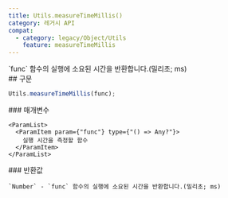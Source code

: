 ```yaml
---
title: Utils.measureTimeMillis()
category: 레거시 API
compat:
  - category: legacy/Object/Utils
    feature: measureTimeMillis
---
```


<Section>
  `func` 함수의 실행에 소요된 시간을 반환합니다.(밀리초; ms)
</Section>
<Section>
  ## 구문

  ~~~js
  Utils.measureTimeMillis(func);
  ~~~

  <Section>
    ### 매개변수

    <ParamList>
      <ParamItem param={"func"} type={"() => Any?"}>
        실행 시간을 측정할 함수
      </ParamItem>
    </ParamList>
  </Section>
  <Section>
    ### 반환값

    `Number` - `func` 함수의 실행에 소요된 시간을 반환합니다.(밀리초; ms)
  </Section>
</Section>